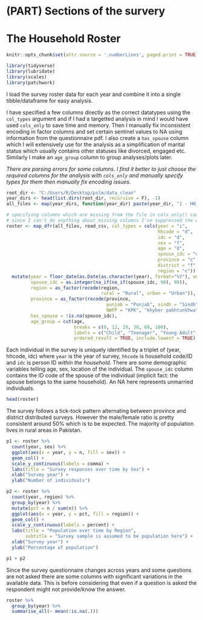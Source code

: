 # (PART) Sections of the survery {-} 

# The Household Roster

```r
knitr::opts_chunk$set(attr.source = '.numberLines', paged.print = TRUE)
```

```r
library(tidyverse)
library(lubridate)
library(scales)
library(patchwork)
```

I load the survey roster data for each year and combine it into a single tibble/dataframe for easy analysis. 

I have specified a few columns directly as the correct datatypes using the `col_types` argument and if I had a targetted analysis in mind I would have used `cols_only` to save time and memory. Then I manually fix inconsistent encoding in factor columns and set certain sentinel values to NA using information from the questionnaire pdf. I also create a `has_spouse` column which I will extensively use for the analysis as a simplification of marital status which usually contains other statuses like divorced, engaged etc. Similarly I make an `age_group` column to group analyses/plots later. 

*There are parsing errors for some columns. I find it better to just choose the required columns for the analysis with `cols_only` and manually specify types for them then manually fix encoding issues.*

```r
root_dir <- "C:/Users/R/Desktop/pslm/data_clean"
year_dirs <- head(list.dirs(root_dir, recursive = F), -1)
all_files <- map(year_dirs, function(year_dir) paste(year_dir, "1 - HH_roster.csv", sep="/"))

# specifying columns which are missing from the file in cols_only() causes a warning
# since I can't do anything about missing columns I've suppressed the warnings here
roster <- map_dfr(all_files, read_csv, col_types = cols(year = "i",
                                                        hhcode = "d",
                                                        idc = "d",
                                                        sex = "f",
                                                        age = "d",
                                                        spouse_idc = "d",
                                                        province = "c",
                                                        district = "f",
                                                        region = "c")) %>% 
  mutate(year = floor_date(as.Date(as.character(year), format="%Y"), unit = "year"),
         spouse_idc = as.integer(na_if(na_if(spouse_idc, 98), 99)),
         region = as_factor(recode(region, 
                                   rural = "Rural", urban = "Urban")),
         province = as_factor(recode(province, 
                                     punjab = "Punjab", sindh = "Sindh", nwfp = "KPK", balochistan = "Balochistan",
                                     NWFP = "KPK", "khyber pakhtunkhwa" = "KPK", kpk = "KPK", kp = "KPK")),
         has_spouse = !is.na(spouse_idc),
         age_group = cut(age, 
                         breaks = c(0, 12, 19, 30, 60, 100), 
                         labels = c("Child", "Teenager", "Young Adult", "Adult", "Senior"), 
                         ordered_result = TRUE, include.lowest = TRUE))
```

Each individual in the survey is uniquely identified by a triplet of (year, hhcode, idc) where `year` is the year of survey, `hhcode` is household code/ID and `idc` is person ID *within the household*. There are some demographic variables telling age, sex, location of the individual. The `spouse_idc` column contains the ID code of the spouse of the individual (implicit fact: the spouse belongs to the same household). An NA here represents unmarried individuals. 

```r
head(roster)
```

The survey follows a tick-tock pattern alternating between province and district distributed surveys. However the male/female ratio is pretty consistent around 50% which is to be expected. The majority of population lives in rural areas in Pakistan. 

```r

p1 <- roster %>% 
  count(year, sex) %>% 
  ggplot(aes(x = year, y = n, fill = sex)) + 
  geom_col() + 
  scale_y_continuous(labels = comma) + 
  labs(title = "Survey responses over time by Sex") + 
  xlab("Survey year") + 
  ylab("Number of individuals")

p2 <- roster %>% 
  count(year, region) %>%
  group_by(year) %>% 
  mutate(pct = n / sum(n)) %>% 
  ggplot(aes(x = year, y = pct, fill = region)) +
  geom_col() +
  scale_y_continuous(labels = percent) +
  labs(title = "Population over time by Region",
       subtitle = "Survey sample is assumed to be population here") +
  xlab("Survey year") +
  ylab("Percentage of population")

p1 + p2
```

Since the survey questionnaire changes across years and some questions are not asked there are some columns with significant variations in the available data. This is before considering that even if a question is asked the respondent might not provide/know the answer. 

```r
roster %>% 
  group_by(year) %>% 
  summarise_all(~ mean(!is.na(.)))
```

